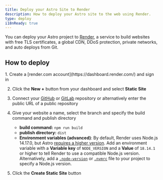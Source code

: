 ```yaml
---
title: Deploy your Astro Site to Render
description: How to deploy your Astro site to the web using Render.
type: deploy
i18nReady: true
---
```


You can deploy your Astro project to [Render](https://render.com/), a service to build websites with free TLS certificates, a global CDN, DDoS protection, private networks, and auto deploys from Git.

## How to deploy

<Steps>
1. Create a [render.com account](https://dashboard.render.com/) and sign in

2. Click the **New +** button from your dashboard and select **Static Site**

3. Connect your [GitHub](https://github.com/) or [GitLab](https://about.gitlab.com/) repository or alternatively enter the public URL of a public repository

4. Give your website a name, select the branch and specify the build command and publish directory
   - **build command:** `npm run build`
   - **publish directory:** `dist`
   - **Environment variables (advanced)**: By default, Render uses Node.js 14.17.0, but Astro [requires a higher version](/en/install/auto/#prerequisites). Add an environment variable with a **Variable key** of `NODE_VERSION` and a **Value** of `18.14.1` or higher to tell Render to use a compatible Node.js version. Alternatively, add a [`.node-version`](https://render.com/docs/node-version) or [`.nvmrc`](https://render.com/docs/node-version) file to your project to specify a Node.js version.

5. Click the **Create Static Site** button
</Steps>
